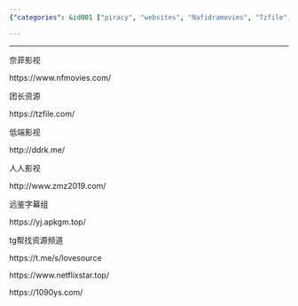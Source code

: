 ```yaml
---
{"categories": &id001 ["piracy", "websites", "Nafidramovies", "Tzfile", "Ddrk", "Telegram's lovesource", "Netflixstar.top"], "category": "Online Movies", "date": "2022-09-06 09:30:26", "description": "The text discusses several websites, such as Nafidramovies, Tzfile, Ddrk, Telegram's lovesource, and Netflixstar.top, that offer unauthorized access to pirated movies and TV shows.", "tags": *id001, "title": "盗版影视站"}

---
```


------

奈菲影视

https://www.nfmovies.com/

团长资源

https://tzfile.com/

低端影视

http://ddrk.me/

人人影视

http://www.zmz2019.com/

远鉴字幕组

https://yj.apkgm.top/

tg帮找资源频道

https://t.me/s/lovesource

https://www.netflixstar.top/

https://1090ys.com/

